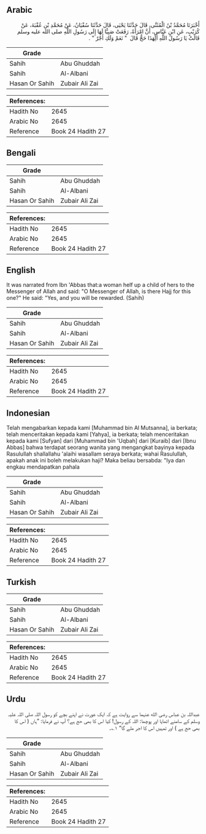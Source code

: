 ## Arabic


<div dir="rtl" lang="ar" style={{fontSize:'larger',backgroundColor:'#f8f9fa',padding:20}}>
أَخْبَرَنَا مُحَمَّدُ بْنُ الْمُثَنَّى، قَالَ حَدَّثَنَا يَحْيَى، قَالَ حَدَّثَنَا سُفْيَانُ، عَنْ مُحَمَّدِ بْنِ عُقْبَةَ، عَنْ كُرَيْبٍ، عَنِ ابْنِ عَبَّاسٍ، أَنَّ امْرَأَةً، رَفَعَتْ صَبِيًّا لَهَا إِلَى رَسُولِ اللَّهِ صلى الله عليه وسلم قَالَتْ يَا رَسُولَ اللَّهِ أَلِهَذَا حَجٌّ قَالَ ‏ "‏ نَعَمْ وَلَكِ أَجْرٌ ‏"‏ ‏.‏
</div>
<div style={{backgroundColor:'#f8f9fa',padding:20, marginBottom: 10}}><table> <thead> <tr> <th>Grade</th> <th></th> </tr> </thead> <tbody> <tr><td>Sahih</td><td>Abu Ghuddah</td></tr><tr><td>Sahih</td><td>Al-Albani</td></tr><tr><td>Hasan Or Sahih</td><td>Zubair Ali Zai</td></tr></tbody></table><table> <thead> <tr> <th>References:</th> <th></th> </tr> </thead> <tbody><tr><td>Hadith No</td><td>2645</td></tr><tr><td>Arabic No</td><td>2645</td></tr><tr><td>Reference</td><td>Book 24 Hadith 27</td></tr></tbody></table></div>

## Bengali


<div dir="ltr" lang="bn" style={{fontSize:'larger',backgroundColor:'#f8f9fa',padding:20}}>

</div>
<div style={{backgroundColor:'#f8f9fa',padding:20, marginBottom: 10}}><table> <thead> <tr> <th>Grade</th> <th></th> </tr> </thead> <tbody> <tr><td>Sahih</td><td>Abu Ghuddah</td></tr><tr><td>Sahih</td><td>Al-Albani</td></tr><tr><td>Hasan Or Sahih</td><td>Zubair Ali Zai</td></tr></tbody></table><table> <thead> <tr> <th>References:</th> <th></th> </tr> </thead> <tbody><tr><td>Hadith No</td><td>2645</td></tr><tr><td>Arabic No</td><td>2645</td></tr><tr><td>Reference</td><td>Book 24 Hadith 27</td></tr></tbody></table></div>

## English


<div dir="ltr" lang="en" style={{fontSize:'larger',backgroundColor:'#f8f9fa',padding:20}}>
It was narrated from Ibn 'Abbas that:a woman helf up a child of hers to the Messenger of Allah and said: "O Messenger of Allah, is there Hajj for this one?" He said: "Yes, and you will be rewarded. (Sahih)
</div>
<div style={{backgroundColor:'#f8f9fa',padding:20, marginBottom: 10}}><table> <thead> <tr> <th>Grade</th> <th></th> </tr> </thead> <tbody> <tr><td>Sahih</td><td>Abu Ghuddah</td></tr><tr><td>Sahih</td><td>Al-Albani</td></tr><tr><td>Hasan Or Sahih</td><td>Zubair Ali Zai</td></tr></tbody></table><table> <thead> <tr> <th>References:</th> <th></th> </tr> </thead> <tbody><tr><td>Hadith No</td><td>2645</td></tr><tr><td>Arabic No</td><td>2645</td></tr><tr><td>Reference</td><td>Book 24 Hadith 27</td></tr></tbody></table></div>

## Indonesian


<div dir="ltr" lang="id" style={{fontSize:'larger',backgroundColor:'#f8f9fa',padding:20}}>
Telah mengabarkan kepada kami [Muhammad bin Al Mutsanna], ia berkata; telah menceritakan kepada kami [Yahya], ia berkata; telah menceritakan kepada kami [Sufyan] dari [Muhammad bin 'Uqbah] dari [Kuraib] dari [Ibnu Abbas] bahwa terdapat seorang wanita yang mengangkat bayinya kepada Rasulullah shallallahu 'alaihi wasallam seraya berkata; wahai Rasulullah, apakah anak ini boleh melakukan haji? Maka beliau bersabda: "Iya dan engkau mendapatkan pahala
</div>
<div style={{backgroundColor:'#f8f9fa',padding:20, marginBottom: 10}}><table> <thead> <tr> <th>Grade</th> <th></th> </tr> </thead> <tbody> <tr><td>Sahih</td><td>Abu Ghuddah</td></tr><tr><td>Sahih</td><td>Al-Albani</td></tr><tr><td>Hasan Or Sahih</td><td>Zubair Ali Zai</td></tr></tbody></table><table> <thead> <tr> <th>References:</th> <th></th> </tr> </thead> <tbody><tr><td>Hadith No</td><td>2645</td></tr><tr><td>Arabic No</td><td>2645</td></tr><tr><td>Reference</td><td>Book 24 Hadith 27</td></tr></tbody></table></div>

## Turkish


<div dir="ltr" lang="tr" style={{fontSize:'larger',backgroundColor:'#f8f9fa',padding:20}}>

</div>
<div style={{backgroundColor:'#f8f9fa',padding:20, marginBottom: 10}}><table> <thead> <tr> <th>Grade</th> <th></th> </tr> </thead> <tbody> <tr><td>Sahih</td><td>Abu Ghuddah</td></tr><tr><td>Sahih</td><td>Al-Albani</td></tr><tr><td>Hasan Or Sahih</td><td>Zubair Ali Zai</td></tr></tbody></table><table> <thead> <tr> <th>References:</th> <th></th> </tr> </thead> <tbody><tr><td>Hadith No</td><td>2645</td></tr><tr><td>Arabic No</td><td>2645</td></tr><tr><td>Reference</td><td>Book 24 Hadith 27</td></tr></tbody></table></div>

## Urdu


<div dir="rtl" lang="ur" style={{fontSize:'larger',backgroundColor:'#f8f9fa',padding:20}}>
عبداللہ بن عباس رضی الله عنہما سے روایت ہے کہ ایک عورت نے اپنے بچے کو رسول اللہ صلی اللہ علیہ وسلم کے سامنے اٹھایا اور پوچھا: اللہ کے رسول! کیا اس کا بھی حج ہے؟ آپ نے فرمایا: ”ہاں ( اس کا بھی حج ہے ) اور تمہیں اس کا اجر ملے گا“ ۱؎۔
</div>
<div style={{backgroundColor:'#f8f9fa',padding:20, marginBottom: 10}}><table> <thead> <tr> <th>Grade</th> <th></th> </tr> </thead> <tbody> <tr><td>Sahih</td><td>Abu Ghuddah</td></tr><tr><td>Sahih</td><td>Al-Albani</td></tr><tr><td>Hasan Or Sahih</td><td>Zubair Ali Zai</td></tr></tbody></table><table> <thead> <tr> <th>References:</th> <th></th> </tr> </thead> <tbody><tr><td>Hadith No</td><td>2645</td></tr><tr><td>Arabic No</td><td>2645</td></tr><tr><td>Reference</td><td>Book 24 Hadith 27</td></tr></tbody></table></div>